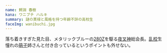```yaml
---
name: 鰐淵 春樹
kana: ワニブチ ハルキ
summary: 謎の貫禄と風格を持つ年齢不詳の高校生
faceImg: wanibuchi.jpg
---
```

落ち着きすぎた見た目、メタリックブルーの[280Z](/bikes/280z)を駆る[夜叉神](/teams/yashagami)総会長。[乱校](/orgs/seiran)生憧れの[萌子](/people/moeko)姉さんと付き合っているというポイントも外せない。
